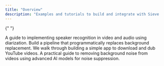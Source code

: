 ```yaml
---
title: "Overview"
description: "Examples and tutorials to build and integrate with Sieve APIs."
---
```


{" "}

<CardGroup cols={2}>
  <Card
    title="Creating an AI Video Influencer Bot on X/Twitter"
    img="https://storage.googleapis.com/sieve-public-data/robot-timeline.webp"
    href="https://www.sievedata.com/blog/ai-video-influencer-bot"
    vertical
    arrow
  >
    A guide to implementing speaker recognition in video and audio using
    diarization.
  </Card>
  <Card
    title="Building an Automated Background and Caption Effects Pipeline"
    img="https://storage.googleapis.com/sieve-public-data/assets/docs/example-example.webp"
    href="https://www.sievedata.com/blog/automated-background-and-caption-effects-pipeline"
  >
    Build a pipeline that programmatically replaces background replacement.
  </Card>
  <Card
    title="Building an AI dubbing app for YouTube videos"
    img="https://storage.googleapis.com/sieve-public-data/blog-covers/youtube-logo-with-a-globe-and-languages-in-the-bac.webp"
    href="https://www.sievedata.com/blog/youtube-video-dubbing-with-ai"
    vertical
    arrow
  >
    We walk through building a simple app to download and dub YouTube videos.
  </Card>
  <Card
    title="A developer’s guide to background noise removal in video and audio"
    img="https://storage.googleapis.com/sieve-public-data/Microphone_Blowing_Trash.webp"
    href="https://www.sievedata.com/blog/ai-audio-video-background-noise-removal-apis"
  >
    A practical guide to removing background noise from videos using advanced AI
    models for noise suppression.
  </Card>
</CardGroup>
